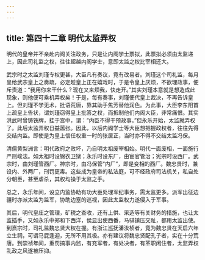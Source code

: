 ```yaml
---
---
---
```

title: 第四十二章 明代太监弄权
---



明代的皇帝并不亲赴内阁关注政务，只是让内阁学士票拟，此票拟必须由太监递上，因此司礼监之权，往往超越内阁学士，意即太监之权比宰相还大。

武宗时之太监刘瑾专权更甚，大臣凡有奏议，竟有改易者。刘瑾这个司礼监，每月呈给武宗皇上之奏疏，必定趁皇上正在嬉戏时，于是令皇上厌烦，不欲理政事，便斥责道：“我用你来干什么？现在又来烦我，快走开。”其实刘瑾本意就是想造成此现象，则他便可乘机弄权矣！于是，每有奏事，刘瑾便代皇上裁决，不再告诉皇上。但刘瑾不学无术，批语荒唐，靠其助手焦芳替他润色。为此事，大臣李东阳首上疏皇上告状，谓刘瑾窃得皇上批答之权，而抵制他们内阁大臣，非常痛恨。其实洪武时曾铸铁牌，挂于宫中，谓：“内臣不得干预政事。”但永乐开始，太监就弄权了。此后太监弄权日益嚣张。因此，以后内阁学士等大臣想把握政权者，往往先得交结内监。即使是为皇上信任权重一时的张居正，当时亦不得不交结太监冯保。

清儒黄梨洲言：明代政府之败坏，乃自明太祖废宰相始。明代一面废相，一面施行严刑峻法。如太祖时设锦衣卫狱；永乐时设东厂，由宦官管治；宪宗时设西厂。武宗时，由刘瑾管西厂。神宗时，由冯保管“内厂”，即是变相的西厂。魏忠贤时，兼设内、外两厂，刑罚更毒。这些成为皇帝的私法庭，可不经政府司法机关，私自处分朝臣，甚至虐杀，其权均操于太监之手。

总之，永乐年间，设立内监协助有功大臣处理军纪事务，需太监更多。派军出征边疆时亦派太监为监军，协助边塞的巡视，因此太监权力遂侵入于军事。

其后，明代皇庄之管理，矿税之查收，还有上供、采造等有关财务的措施，也让太监插手，又如永乐中郑和下西洋，侯显出使西番，马骐镇压交趾，都用太监出使。到熹宗时，司礼监魏忠贤大权在握。有浙江巡抚潘汝桢者，竟为魏忠贤在天启六年立生祠，可谓马屁逢迎，无所不用其极。亦有建议将魏忠贤配孔子者，实在十分荒唐。到崇祯年间，重罚搞事内监，有充军者，有处决者，有革职闲住者，太监弄权乱政之风遂被压抑。